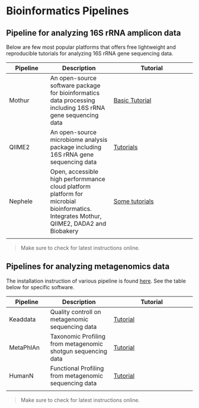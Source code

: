 # Bioinformatics Pipelines {#bioinformatics-pipelines}

## Pipeline for analyzing 16S rRNA amplicon data {#amplicon-analysis}
Below are few most popular platforms that offers free lightweight and reproducible tutorials for analyzing 16S rRNA gene sequencing data.

| Pipeline | Description | Tutorial | Install |
|-----------|-----------------|----------------------|
| Mothur |  An open-source software package for bioinformatics data processing including 16S rRNA gene sequencing data | [Basic Tutorial](https://mothur.org/wiki/miseq_sop/)  |  [Download](https://github.com/mothur/mothur/releases/) |
| QIIME2 | An open-source microbiome analysis package including 16S rRNA gene sequencing data | [Tutorials](https://docs.qiime2.org/2022.2/tutorials/)  | [Installation](https://docs.qiime2.org/2022.2/install/) |
| Nephele | Open, accessible high performmance cloud platform platform for microbial bioinformatics. Integrates Mothur, QIIME2, DADA2 and Biobakery | [Some tutorials](https://nephele.niaid.nih.gov/user_guide/) | [User Guide](https://nephele.niaid.nih.gov/user_guide/)  |
||||

> Make sure to check for latest instructions online.


## Pipelines for analyzing metagenomics data {#metagenomics-analysis}

The installation instruction of various pipeline is found [here](https://github.com/biobakery/biobakery/wiki). See the table below for specific software.

| Pipeline | Description | Tutorial |
|-----------|-----------------|----------------------|
| Keaddata | Quality controll on metagenomic sequencing data | [Tutorial](https://github.com/biobakery/biobakery/wiki/kneaddata)  |
| MetaPhlAn | Taxonomic Profiling from metagenomic shotgun sequencing data| [Tutorial](https://github.com/biobakery/biobakery/wiki/metaphlan3)  |
| HumanN  | Functional Profiling from metagenomic sequencing data | [Tutorial](https://github.com/biobakery/biobakery/wiki/humann3)  |
||| 

> Make sure to check for latest instructions online.


